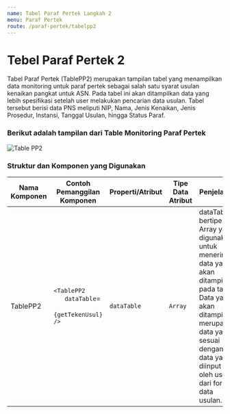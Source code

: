 ```yaml
---
name: Tabel Paraf Pertek Langkah 2
menu: Paraf Pertek
route: /paraf-pertek/tabelpp2
---
```


# Tebel Paraf Pertek 2

Tabel Paraf Pertek (TablePP2) merupakan tampilan tabel yang menampilkan data monitoring untuk
paraf pertek sebagai salah satu syarat usulan kenaikan pangkat untuk ASN. Pada tabel ini akan ditampilkan
data yang lebih spesifikasi setelah user melakukan pencarian data usulan. Tabel tersebut berisi data PNS meliputi NIP, Nama, Jenis Kenaikan, Jenis Prosedur, Instansi, Tanggal Usulan, 
hingga Status Paraf.


### Berikut adalah tampilan dari Table Monitoring Paraf Pertek

![Table PP2](../../src/img/paraf-pertek/PP_TableStep2.jpg)



### Struktur dan Komponen yang Digunakan

| Nama Komponen | Contoh Pemanggilan <br/> Komponen                                                                                                                                                                                                          | Properti/Atribut   | Tipe Data <br/> Atribut | Penjelasan                                                                                                                                                                                                                                            |    
| ------------- | ------------------------------------------------------------------------------------------------------------------------------------------------------------------------------------------------------------------------------------------ | ------------------ | ----------------------- | -----------------------------------------------------------------------------------------------------------------                                                                                                                                     |
| TablePP2      | `<TablePP2` <br/> &nbsp;&nbsp;&nbsp;&nbsp;&nbsp; `dataTable`= <br/> &nbsp;&nbsp;&nbsp;&nbsp;&nbsp; `{getTekenUsul}` <br/> `/>`                                                                                                             | `dataTable`        | `Array`                 | dataTable bertipe <br/> Array yang digunakan <br/> untuk menerima <br/> data yang akan <br/> ditampilkan pada tabel. <br/> Data yang akan ditampilkan <br/> merupakan data yang sesuai dengan <br/> data yang diinput <br/> oleh user dari form data usulan.                  |


